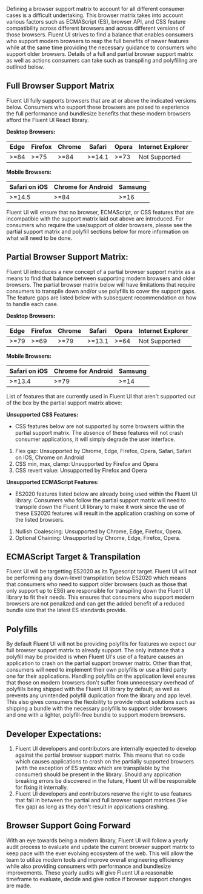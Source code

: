
<Meta title="Concepts/Developer/Browser Support Matrix" />

Defining a browser support matrix to account for all different consumer cases is a difficult undertaking.
This browser matrix takes into account various factors such as ECMAScript (ES), browser API, and CSS
feature compatibility across different browsers and across different versions of those browsers.
Fluent UI strives to find a balance that enables consumers who support modern browsers to reap the
full benefits of newer features while at the same time providing the necessary guidance to consumers who
support older browsers. Details of a full and partial browser support matrix as well as actions consumers
can take such as transpiling and polyfilling are outlined below.

## Full Browser Support Matrix

Fluent UI fully supports browsers that are at or above the indicated versions below. Consumers who support these browsers
are poised to experience the full performance and bundlesize benefits that these modern browsers afford the Fluent UI React library.

**Desktop Browsers:**

| Edge | Firefox | Chrome | Safari | Opera | Internet Explorer |
| ---- | ------- | ------ | ------ | ----- | ----------------- |
| >=84 | >=75    | >=84   | >=14.1 | >=73  | Not Supported     |

**Mobile Browsers:**

| Safari on iOS | Chrome for Android | Samsung |
| ------------- | ------------------ | ------- |
| >=14.5        | >=84               | >=16    |

Fluent UI will ensure that no browser, ECMAScript, or CSS features that are incompatible with the support matrix laid out above are introduced.
For consumers who require the use/support of older browsers, please see the partial support matrix and polyfill sections below for more information
on what will need to be done.

## Partial Browser Support Matrix:

Fluent UI introduces a new concept of a partial browser support matrix as a means to find that balance between supporting modern browsers and older browsers.
The partial browser matrix below will have limitations that require consumers to transpile down and/or use polyfills to cover the support gaps. The feature gaps
are listed below with subsequent recommendation on how to handle each case.

**Desktop Browsers:**

| Edge | Firefox | Chrome | Safari | Opera | Internet Explorer |
| ---- | ------- | ------ | ------ | ----- | ----------------- |
| >=79 | >=69    | >=79   | >=13.1 | >=64  | Not Supported     |

**Mobile Browsers:**

| Safari on iOS | Chrome for Android | Samsung |
| ------------- | ------------------ | ------- |
| >=13.4        | >=79               | >=14    |

List of features that are currently used in Fluent UI that aren't supported out of the box by the partial support matrix above:

**Unsupported CSS Features:**

- CSS features below are not supported by some browsers within the partial support matrix. The absence of these features will not crash consumer applications,
  it will simply degrade the user interface.

1.  Flex gap: Unsupported by Chrome, Edge, Firefox, Opera, Safari, Safari on IOS, Chrome on Android
2.  CSS min, max, clamp: Unsupported by Firefox and Opera
3.  CSS revert value: Unsupported by Firefox and Opera

**Unsupported ECMAScript Features:**

- ES2020 features listed below are already being used within the Fluent UI library. Consumers who follow the partial support matrix will need to transpile down
  the Fluent UI library to make it work since the use of these ES2020 features will result in the application crashing on some of the listed browsers.

1. Nullish Coalescing: Unsupported by Chrome, Edge, Firefox, Opera.
2. Optional Chaining: Unsupported by Chrome, Edge, Firefox, Opera.

## ECMAScript Target & Transpilation

Fluent UI will be targetting ES2020 as its Typescript target. Fluent UI will not be performing any down-level transpilation below ES2020
which means that consumers who need to support older browsers (such as those that only support up to ES6) are responsible for transpiling down the Fluent UI
library to fit their needs. This ensures that consumers who support modern browsers are not penalized and can get the added benefit of a reduced bundle size that
the latest ES standards provide.

## Polyfills

By default Fluent UI will not be providing polyfills for features we expect our full browser support matrix to already support.
The only instance that a polyfill may be provided is when Fluent UI's use of a feature causes an application to crash on
the partial support browser matrix. Other than that, consumers will need to implement their own polyfills or use a third party one for their
applications. Handling polyfills on the application level ensures that those on modern browsers don't suffer from unnecessary overhead of
polyfills being shipped with the Fluent UI library by default; as well as prevents any unintended polyfill duplication from the library and app level.
This also gives consumers the flexibility to provide robust solutions such as shipping a bundle with the necessary polyfills to support older browsers and one with a lighter,
polyfill-free bundle to support modern browsers.

## Developer Expectations:

1. Fluent UI developers and contributors are internally expected to develop against the partial browser support matrix.
   This means that no code which causes applications to crash on the partially supported browsers (with the exception of ES syntax which are transpilable by the consumer)
   should be present in the library. Should any application breaking errors be discovered in the future, Fluent UI will be responsible for fixing it internally.
2. Fluent UI developers and contributors reserve the right to use features that fall in between the partial and full browser support matrices (like flex gap) as
   long as they don't result in applications crashing.

## Browser Support Going Forward

With an eye towards being a modern library, Fluent UI will follow a yearly audit process to evaluate and update the current browser support matrix to keep pace
with the ever evolving ecosystem of the web. This will allow the team to utilize modern tools and improve overall engineering efficiency while also providing
consumers with performance and bundlesize improvements. These yearly audits will give Fluent UI a reasonable timeframe to evaluate, decide and give notice if browser support
changes are made.
